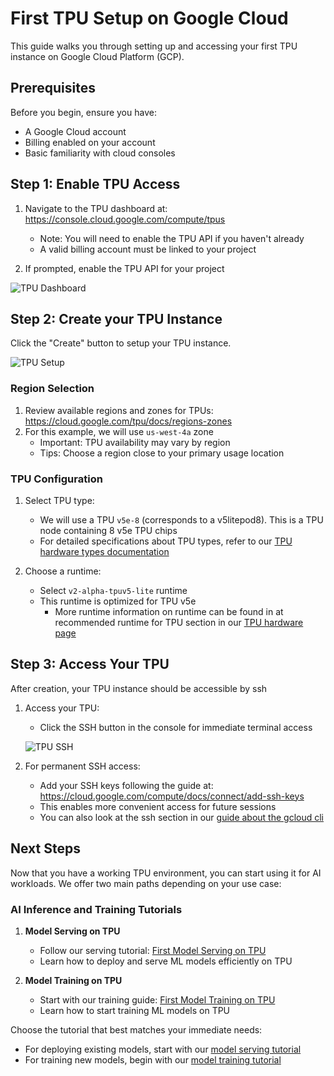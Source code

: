 # First TPU Setup on Google Cloud

This guide walks you through setting up and accessing your first TPU instance on Google Cloud Platform (GCP).

## Prerequisites

Before you begin, ensure you have:
- A Google Cloud account
- Billing enabled on your account
- Basic familiarity with cloud consoles

## Step 1: Enable TPU Access

1. Navigate to the TPU dashboard at: https://console.cloud.google.com/compute/tpus
   - Note: You will need to enable the TPU API if you haven't already
   - A valid billing account must be linked to your project

2. If prompted, enable the TPU API for your project

![TPU Dashboard](https://huggingface.co/datasets/huggingface/documentation-images/resolve/main/optimum/tpu/gcp_tpu_dashboard.png)

## Step 2: Create your TPU Instance

Click the "Create" button to setup your TPU instance.

![TPU Setup](https://huggingface.co/datasets/huggingface/documentation-images/resolve/main/optimum/tpu/gcp_create_tpu_config.png)

### Region Selection

1. Review available regions and zones for TPUs: https://cloud.google.com/tpu/docs/regions-zones
2. For this example, we will use `us-west-4a` zone
   - Important: TPU availability may vary by region
   - Tips: Choose a region close to your primary usage location

### TPU Configuration

1. Select TPU type:
   - We will use a TPU `v5e-8` (corresponds to a v5litepod8). This is a TPU node containing 8 v5e TPU chips
   - For detailed specifications about TPU types, refer to our [TPU hardware types documentation](../conceptual_guides/tpu_hardware_support)
   
2. Choose a runtime:
   - Select `v2-alpha-tpuv5-lite` runtime
   - This runtime is optimized for TPU v5e
      - More runtime information on runtime can be found in at recommended runtime for TPU section in our [TPU hardware page](../conceptual_guides/tpu_hardware_support)

## Step 3: Access Your TPU

After creation, your TPU instance should be accessible by ssh

1. Access your TPU:
   - Click the SSH button in the console for immediate terminal access
   
   ![TPU SSH](https://huggingface.co/datasets/huggingface/documentation-images/resolve/main/optimum/tpu/gcp_ssh_tpu.png)

2. For permanent SSH access:
   - Add your SSH keys following the guide at: https://cloud.google.com/compute/docs/connect/add-ssh-keys
   - This enables more convenient access for future sessions
   - You can also look at the ssh section in our [guide about the gcloud cli](../howto/gcloud_cli)

## Next Steps

Now that you have a working TPU environment, you can start using it for AI workloads. We offer two main paths depending on your use case:

### AI Inference and Training Tutorials

1. **Model Serving on TPU**
   - Follow our serving tutorial: [First Model Serving on TPU](../tutorials/inference_on_tpu)
   - Learn how to deploy and serve ML models efficiently on TPU

2. **Model Training on TPU**
   - Start with our training guide: [First Model Training on TPU](../tutorials/training_on_tpu)
   - Learn how to start training ML models on TPU

Choose the tutorial that best matches your immediate needs:
- For deploying existing models, start with our [model serving tutorial](../tutorials/inference_on_tpu)
- For training new models, begin with our [model training tutorial](../tutorials/training_on_tpu)
